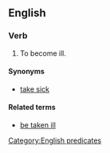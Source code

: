 ==English==

===Verb===
{{infl|en|verb|head=to [[take]] [[ill]]}}

# {{intransitive|idiom}} To become ill.

====Synonyms====
* [[take sick]]

====Related terms====
* [[be taken ill]]

[[Category:English predicates]]
